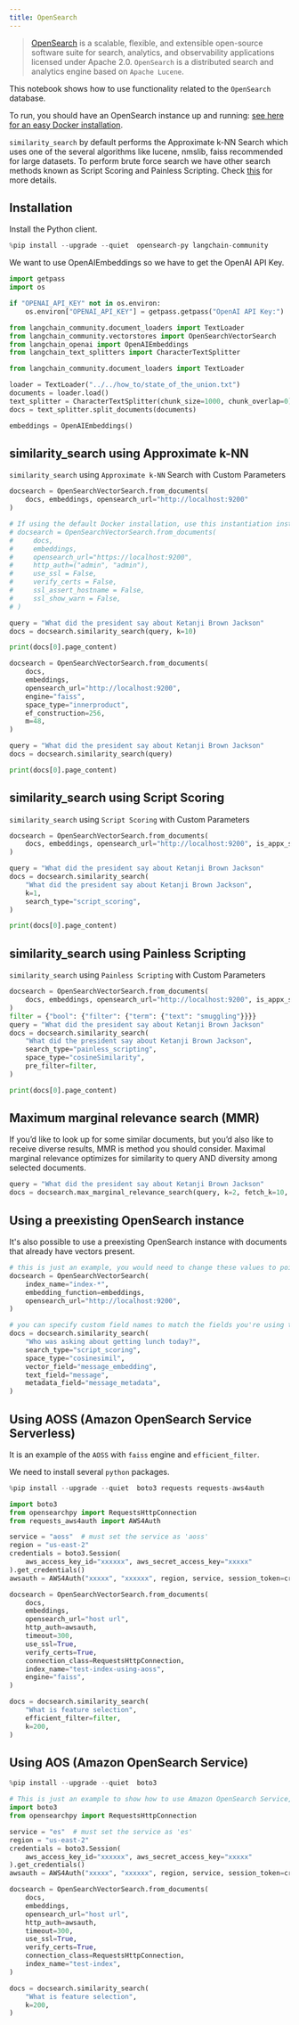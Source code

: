 ```yaml
---
title: OpenSearch
---
```


> [OpenSearch](https://opensearch.org/) is a scalable, flexible, and extensible open-source software suite for search, analytics, and observability applications licensed under Apache 2.0. `OpenSearch` is a distributed search and analytics engine based on `Apache Lucene`.

This notebook shows how to use functionality related to the `OpenSearch` database.

To run, you should have an OpenSearch instance up and running: [see here for an easy Docker installation](https://hub.docker.com/r/opensearchproject/opensearch).

`similarity_search` by default performs the Approximate k-NN Search which uses one of the several algorithms like lucene, nmslib, faiss recommended for
large datasets. To perform brute force search we have other search methods known as Script Scoring and Painless Scripting.
Check [this](https://opensearch.org/docs/latest/search-plugins/knn/index/) for more details.

## Installation

Install the Python client.

```python
%pip install --upgrade --quiet  opensearch-py langchain-community
```

We want to use OpenAIEmbeddings so we have to get the OpenAI API Key.

```python
import getpass
import os

if "OPENAI_API_KEY" not in os.environ:
    os.environ["OPENAI_API_KEY"] = getpass.getpass("OpenAI API Key:")
```

```python
from langchain_community.document_loaders import TextLoader
from langchain_community.vectorstores import OpenSearchVectorSearch
from langchain_openai import OpenAIEmbeddings
from langchain_text_splitters import CharacterTextSplitter
```

```python
from langchain_community.document_loaders import TextLoader

loader = TextLoader("../../how_to/state_of_the_union.txt")
documents = loader.load()
text_splitter = CharacterTextSplitter(chunk_size=1000, chunk_overlap=0)
docs = text_splitter.split_documents(documents)

embeddings = OpenAIEmbeddings()
```

## similarity_search using Approximate k-NN

`similarity_search` using `Approximate k-NN` Search with Custom Parameters

```python
docsearch = OpenSearchVectorSearch.from_documents(
    docs, embeddings, opensearch_url="http://localhost:9200"
)

# If using the default Docker installation, use this instantiation instead:
# docsearch = OpenSearchVectorSearch.from_documents(
#     docs,
#     embeddings,
#     opensearch_url="https://localhost:9200",
#     http_auth=("admin", "admin"),
#     use_ssl = False,
#     verify_certs = False,
#     ssl_assert_hostname = False,
#     ssl_show_warn = False,
# )
```

```python
query = "What did the president say about Ketanji Brown Jackson"
docs = docsearch.similarity_search(query, k=10)
```

```python
print(docs[0].page_content)
```

```python
docsearch = OpenSearchVectorSearch.from_documents(
    docs,
    embeddings,
    opensearch_url="http://localhost:9200",
    engine="faiss",
    space_type="innerproduct",
    ef_construction=256,
    m=48,
)

query = "What did the president say about Ketanji Brown Jackson"
docs = docsearch.similarity_search(query)
```

```python
print(docs[0].page_content)
```

## similarity_search using Script Scoring

`similarity_search` using `Script Scoring` with Custom Parameters

```python
docsearch = OpenSearchVectorSearch.from_documents(
    docs, embeddings, opensearch_url="http://localhost:9200", is_appx_search=False
)

query = "What did the president say about Ketanji Brown Jackson"
docs = docsearch.similarity_search(
    "What did the president say about Ketanji Brown Jackson",
    k=1,
    search_type="script_scoring",
)
```

```python
print(docs[0].page_content)
```

## similarity_search using Painless Scripting

`similarity_search` using `Painless Scripting` with Custom Parameters

```python
docsearch = OpenSearchVectorSearch.from_documents(
    docs, embeddings, opensearch_url="http://localhost:9200", is_appx_search=False
)
filter = {"bool": {"filter": {"term": {"text": "smuggling"}}}}
query = "What did the president say about Ketanji Brown Jackson"
docs = docsearch.similarity_search(
    "What did the president say about Ketanji Brown Jackson",
    search_type="painless_scripting",
    space_type="cosineSimilarity",
    pre_filter=filter,
)
```

```python
print(docs[0].page_content)
```

## Maximum marginal relevance search (MMR)

If you’d like to look up for some similar documents, but you’d also like to receive diverse results, MMR is method you should consider. Maximal marginal relevance optimizes for similarity to query AND diversity among selected documents.

```python
query = "What did the president say about Ketanji Brown Jackson"
docs = docsearch.max_marginal_relevance_search(query, k=2, fetch_k=10, lambda_param=0.5)
```

## Using a preexisting OpenSearch instance

It's also possible to use a preexisting OpenSearch instance with documents that already have vectors present.

```python
# this is just an example, you would need to change these values to point to another opensearch instance
docsearch = OpenSearchVectorSearch(
    index_name="index-*",
    embedding_function=embeddings,
    opensearch_url="http://localhost:9200",
)

# you can specify custom field names to match the fields you're using to store your embedding, document text value, and metadata
docs = docsearch.similarity_search(
    "Who was asking about getting lunch today?",
    search_type="script_scoring",
    space_type="cosinesimil",
    vector_field="message_embedding",
    text_field="message",
    metadata_field="message_metadata",
)
```

## Using AOSS (Amazon OpenSearch Service Serverless)

It is an example of the `AOSS` with `faiss` engine and `efficient_filter`.

We need to install several `python` packages.

```python
%pip install --upgrade --quiet  boto3 requests requests-aws4auth
```

```python
import boto3
from opensearchpy import RequestsHttpConnection
from requests_aws4auth import AWS4Auth

service = "aoss"  # must set the service as 'aoss'
region = "us-east-2"
credentials = boto3.Session(
    aws_access_key_id="xxxxxx", aws_secret_access_key="xxxxx"
).get_credentials()
awsauth = AWS4Auth("xxxxx", "xxxxxx", region, service, session_token=credentials.token)

docsearch = OpenSearchVectorSearch.from_documents(
    docs,
    embeddings,
    opensearch_url="host url",
    http_auth=awsauth,
    timeout=300,
    use_ssl=True,
    verify_certs=True,
    connection_class=RequestsHttpConnection,
    index_name="test-index-using-aoss",
    engine="faiss",
)

docs = docsearch.similarity_search(
    "What is feature selection",
    efficient_filter=filter,
    k=200,
)
```

## Using AOS (Amazon OpenSearch Service)

```python
%pip install --upgrade --quiet  boto3
```

```python
# This is just an example to show how to use Amazon OpenSearch Service, you need to set proper values.
import boto3
from opensearchpy import RequestsHttpConnection

service = "es"  # must set the service as 'es'
region = "us-east-2"
credentials = boto3.Session(
    aws_access_key_id="xxxxxx", aws_secret_access_key="xxxxx"
).get_credentials()
awsauth = AWS4Auth("xxxxx", "xxxxxx", region, service, session_token=credentials.token)

docsearch = OpenSearchVectorSearch.from_documents(
    docs,
    embeddings,
    opensearch_url="host url",
    http_auth=awsauth,
    timeout=300,
    use_ssl=True,
    verify_certs=True,
    connection_class=RequestsHttpConnection,
    index_name="test-index",
)

docs = docsearch.similarity_search(
    "What is feature selection",
    k=200,
)
```
